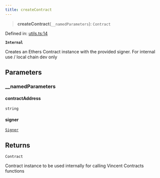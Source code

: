 ```yaml
---
title: createContract
---
```


> **createContract**(`__namedParameters`): `Contract`

Defined in: [utils.ts:14](https://github.com/LIT-Protocol/Vincent/blob/4f61b0b06d818c2273457b0cc8a4e68ed21a72ed/packages/libs/contracts-sdk/src/utils.ts#L14)

**`Internal`**

Creates an Ethers Contract instance with the provided signer. For internal use / local chain dev only

## Parameters

### \_\_namedParameters

#### contractAddress

`string`

#### signer

[`Signer`](https://docs.ethers.org/v5/api/)

## Returns

`Contract`

Contract instance to be used internally for calling Vincent Contracts functions
